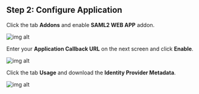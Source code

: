 ## Step 2: Configure Application

Click the tab **Addons** and enable **SAML2 WEB APP** addon.

![img alt](https://boxyhq.com/assets/images/2-ebfd84074c60bc5c4c81135962b27ef9.png)

Enter your **Application Callback URL** on the next screen and click **Enable**.

<InputWithCopyButton text={spConfig.acsUrl} label='Application Callback URL' />

![img alt](https://boxyhq.com/assets/images/3-67e96c0d426ff989ba46df735559c852.png)

Click the tab **Usage** and download the **Identity Provider Metadata**.

![img alt](https://boxyhq.com/assets/images/4-929b96c46795d8a7014c528fd94d374f.png)

<Footer />
